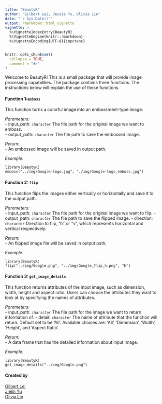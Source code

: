 ```yaml
---
title: "BeautyR"
author: "Gilbert Lei, Jessie Yu, Olivia Lin"
date: "`r Sys.Date()`"
output: rmarkdown::html_vignette
vignette: >
  %\VignetteIndexEntry{BeautyR}
  %\VignetteEngine{knitr::rmarkdown}
  %\VignetteEncoding{UTF-8}{inputenc}
---
```


```r
knitr::opts_chunk$set(
  collapse = TRUE,
  comment = "#>"
)
```

Welcome to BeautyR! This is a small package that will provide image processing capabilities. The package contains three functions. The instructions below will explain the use of these functions. 

#### Function 1:`emboss`
This function turns a colorful image into an embossment-type image. 

*Parameters:*  
- input_path: `character` The file path for the original image we want to emboss.  
- output_path: `character` The file path to save the embossed image.

*Return:*   
- An embossed image will be saved in output path.

*Example:*  
```
library(BeautyR) 
emboss("../img/Google-logo.jpg", "./img/Google-logo_emboss.jpg")
```

#### Function 2: `flip`

This function flips the images either vertically or horizontally and save it to the output path.

*Parameters:*  
- input_path: `character` The file path for the original image we want to flip.
- output_path: `character`  The file path to save the flipped image.
- direction: `character` Direction to flip, "h" or "v", which represents horizontal and vertical respectively.

*Return:*  
- An flipped image file will be saved in output path.

*Example:*  
```
library(BeautyR) 
flip("../img/Google.png", "../img/Google_flip_h.png", "h")
```

#### Function 3: `get_image_details`

This function returns attributes of the input image, such as dimension, width, height and aspect ratio. Users can choose the attributes they want to look at by specifying the names of attributes.

*Parameters:*  
- input_path: `character` The file path for the image we want to return information of.
- detail: `character` The name of attribute that the function will return. Default set to be 'All'. Available choices are: 'All', 'Dimension', 'Width', 'Height', and 'Aspect Ratio'.

*Return:*  
- A data frame that has the detailed information about input image.

*Example:*  
```
library(BeautyR) 
get_image_details("../img/Google.png")
```

#### Created by
[Gilbert Lei](https://github.com/gilbertlei)  
[Jielin Yu](https://github.com/jielinyu)  
[Olivia Lin](https://github.com/olivia-lin)  